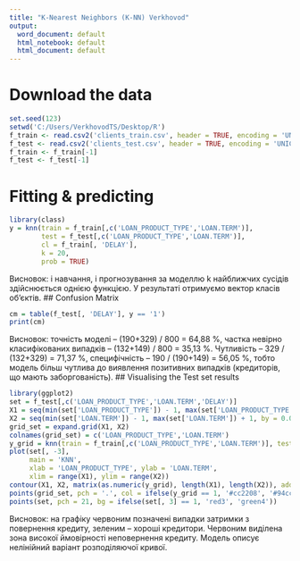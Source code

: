 ---
title: "K-Nearest Neighbors (K-NN) Verkhovod"
output:
  word_document: default
  html_notebook: default
  html_document: default
---

# Download the data
```{r}
set.seed(123)
setwd('C:/Users/VerkhovodTS/Desktop/R')
f_train <- read.csv2('clients_train.csv', header = TRUE, encoding = 'UNICOD')
f_test <- read.csv2('clients_test.csv', header = TRUE, encoding = 'UNICOD')
f_train <- f_train[-1]
f_test <- f_test[-1]
```

# Fitting & predicting
```{r}
library(class)
y = knn(train = f_train[,c('LOAN_PRODUCT_TYPE','LOAN.TERM')],
        test = f_test[,c('LOAN_PRODUCT_TYPE','LOAN.TERM')],
        cl = f_train[, 'DELAY'],
        k = 20,
        prob = TRUE)
```
Висновок: і навчання, і прогнозування за моделлю k найближчих сусідів здійснюється однією функцією. У результаті отримуємо вектор класів об’єктів. 
## Confusion Matrix
```{r}
cm = table(f_test[, 'DELAY'], y == '1')
print(cm)
```
Висновок: точність моделі – (190+329) / 800 = 64,88 %, частка невірно класифікованих випадків – (132+149) / 800 = 35,13 %. Чутливість – 329 / (132+329) = 71,37 %, специфічність – 190 / (190+149) = 56,05 %, тобто модель більш чутлива до виявлення позитивних випадків (кредиторів, що мають заборгованість). 
## Visualising the Test set results
```{r}
library(ggplot2)
set = f_test[,c('LOAN_PRODUCT_TYPE','LOAN.TERM','DELAY')]
X1 = seq(min(set['LOAN_PRODUCT_TYPE']) - 1, max(set['LOAN_PRODUCT_TYPE']) + 1, by = 0.01)
X2 = seq(min(set['LOAN.TERM']) - 1, max(set['LOAN.TERM']) + 1, by = 0.01)
grid_set = expand.grid(X1, X2)
colnames(grid_set) = c('LOAN_PRODUCT_TYPE','LOAN.TERM')
y_grid = knn(train = f_train[,c('LOAN_PRODUCT_TYPE','LOAN.TERM')], test = grid_set, cl = f_train[, 'DELAY'], k = 5)
plot(set[, -3],
     main = 'KNN',
     xlab = 'LOAN_PRODUCT_TYPE', ylab = 'LOAN.TERM',
     xlim = range(X1), ylim = range(X2))
contour(X1, X2, matrix(as.numeric(y_grid), length(X1), length(X2)), add = TRUE)
points(grid_set, pch = '.', col = ifelse(y_grid == 1, '#cc2208', '#94cc7a'))
points(set, pch = 21, bg = ifelse(set[, 3] == 1, 'red3', 'green4'))
```
Висновок: на графіку червоним позначені випадки затримки з повернення кредиту, зеленим – хороші кредитори. Червоним виділена зона високої ймовірності неповернення кредиту. Модель описує нелінійний варіант розподіляючої кривої. 